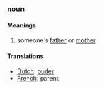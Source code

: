 ===noun===
====Meanings====
#someone's [[father]] or [[mother]]
====Translations====
*[[Dutch]]: [[ouder]]
*[[French]]: parent